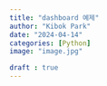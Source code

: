```yaml
---
title: "dashboard 예제"
author: "Kibok Park"
date: "2024-04-14"
categories: [Python]
image: "image.jpg"

draft : true
---
```




